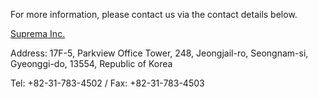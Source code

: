 For more information, please contact us via the contact details below.

[Suprema Inc.](https://www.supremainc.com)

Address: 17F-5, Parkview Office Tower, 248, Jeongjail-ro, Seongnam-si, Gyeonggi-do, 13554, Republic of Korea

Tel: +82-31-783-4502 / Fax: +82-31-783-4503